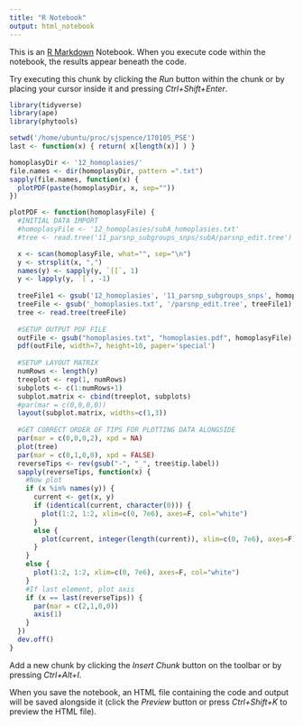 ```yaml
---
title: "R Notebook"
output: html_notebook
---
```


This is an [R Markdown](http://rmarkdown.rstudio.com) Notebook. When you execute code within the notebook, the results appear beneath the code. 

Try executing this chunk by clicking the *Run* button within the chunk or by placing your cursor inside it and pressing *Ctrl+Shift+Enter*. 

```r
library(tidyverse)
library(ape)
library(phytools)
```

```r
setwd('/home/ubuntu/proc/sjspence/170105_PSE')
last <- function(x) { return( x[length(x)] ) }
```

```r
homoplasyDir <- '12_homoplasies/'
file.names <- dir(homoplasyDir, pattern =".txt")
sapply(file.names, function(x) {
  plotPDF(paste(homoplasyDir, x, sep=""))
})
```

```r

plotPDF <- function(homoplasyFile) {
  #INITIAL DATA IMPORT
  #homoplasyFile <- '12_homoplasies/subA_homoplasies.txt'
  #tree <- read.tree('11_parsnp_subgroups_snps/subA/parsnp_edit.tree')

  x <- scan(homoplasyFile, what="", sep="\n")
  y <- strsplit(x, ",")
  names(y) <- sapply(y, `[[`, 1)
  y <- lapply(y, `[`, -1)
  
  treeFile1 <- gsub('12_homoplasies', '11_parsnp_subgroups_snps', homoplasyFile)
  treeFile <- gsub('_homoplasies.txt', '/parsnp_edit.tree', treeFile1)
  tree <- read.tree(treeFile)
  
  #SETUP OUTPUT PDF FILE
  outFile <- gsub("homoplasies.txt", "homoplasies.pdf", homoplasyFile)
  pdf(outFile, width=7, height=10, paper='special')
  
  #SETUP LAYOUT MATRIX
  numRows <- length(y)
  treeplot <- rep(1, numRows)
  subplots <- c(1:numRows+1)
  subplot.matrix <- cbind(treeplot, subplots)
  #par(mar = c(0,0,0,0))
  layout(subplot.matrix, widths=c(1,3))
  
  #GET CORRECT ORDER OF TIPS FOR PLOTTING DATA ALONGSIDE
  par(mar = c(0,0,0,2), xpd = NA)
  plot(tree)
  par(mar = c(0,1,0,0), xpd = FALSE)
  reverseTips <- rev(gsub("-", "_", tree$tip.label))
  sapply(reverseTips, function(x) {
    #Now plot
    if (x %in% names(y)) {
      current <- get(x, y)
      if (identical(current, character(0))) {
        plot(1:2, 1:2, xlim=c(0, 7e6), axes=F, col="white")
      }
      else {
        plot(current, integer(length(current)), xlim=c(0, 7e6), axes=F)
      }
    }
    else {
      plot(1:2, 1:2, xlim=c(0, 7e6), axes=F, col="white")
    }
    #If last element, plot axis
    if (x == last(reverseTips)) {
      par(mar = c(2,1,0,0))
      axis(1)
    }
  })
  dev.off()
}
```


Add a new chunk by clicking the *Insert Chunk* button on the toolbar or by pressing *Ctrl+Alt+I*.

When you save the notebook, an HTML file containing the code and output will be saved alongside it (click the *Preview* button or press *Ctrl+Shift+K* to preview the HTML file).












